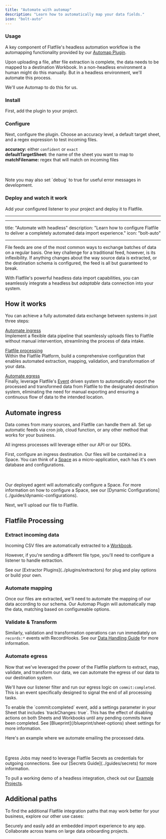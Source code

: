```yaml
---
title: "Automate with automap"
description: "Learn how to automatically map your data fields."
icon: "bolt-auto"
---
```


### Usage

A key component of Flatfile's headless automation workflow is the automapping functionality provided by our [Automap Plugin](../plugins/automations/automap).

Upon uploading a file, after file extraction is complete, the data needs to be mapped to a destination Workbook. In a non-headless environment a human might do this manually. But in a headless environment, we'll automate this process.

We'll use Automap to do this for us.

### Install

First, add the plugin to your project.

<Snippet file="guides/automap/block1.mdx" />

### Configure

Next, configure the plugin. Choose an accuracy level, a default target sheet, and a regex expression to test incoming files.

**accuracy:** either `confident` or `exact` \
**defaultTargetSheet:** the name of the sheet you want to map to \
**matchFilename:** regex that will match on incoming files

<Snippet file="guides/automap/block2.mdx" />
<br></br>
<Note>
  Note you may also set `debug` to true for useful error messages in
  development.
</Note>

### Deploy and watch it work

Add your configured listener to your project and deploy it to Flatfile.

<Snippet file="guides/automap/block3.mdx" />

---

---

title: "Automate with headless"
description: "Learn how to configure Flatfile to deliver a completely automated data import experience."
icon: "bolt-auto"

---

File feeds are one of the most common ways to exchange batches of data on a regular basis.
One key challenge for a traditional feed, however, is its inflexibility.
If anything changes about the way source data is extracted, or the destination schema is configured, the feed is all but guaranteed to break.

With Flatfile's powerful headless data import capabilities, you can seamlessly integrate a headless but _adaptable_ data connection into your system.

## How it works

You can achieve a fully automated data exchange between systems in just three steps:

[Automate ingress](#automate-ingress) \
Implement a flexible data pipeline that seamlessly uploads files to Flatfile without manual intervention, streamlining the process of data intake.

[Flatfile processing](#flatfile-processing) \
Within the Flatfile Platform, build a comprehensive configuration that enables automated extraction, mapping, validation, and transformation of your data.

[Automate egress](#automate-egress) \
Finally, leverage Flatfile's [Event](../orchestration/events) driven system to automatically export the processed and transformed data from Flatfile to the designated destination system, eliminating the need for manual exporting and ensuring a continuous flow of data to the intended location.

## Automate ingress

Data comes from many sources, and Flatfile can handle them all. Set up automatic feeds via cron job, cloud function, or any other method that works for your business.

All ingress processes will leverage either our API or our SDKs.

First, configure an ingress destination. Our files will be contained in a Space. You can think of a <Tooltip tip="A micro-application...">[Space](../developer-tools/spaces)</Tooltip> as a micro-application, each has it's own database and configurations.

<Snippet file="guides/automap/block1.mdx" />
<br></br>
<Note>
  Our deployed agent will automatically configure a Space. For more information
  on how to configure a Space, see our [Dynamic
  Configurations](../guides/dynamic-configurations).
</Note>

Next, we'll upload our file to Flatfile.

<Snippet file="guides/automap/block2.mdx" />

## Flatfile Processing

### Extract incoming data

Incoming CSV files are automatically extracted to a <Tooltip tip="A collection of data...">[Workbook](../apps/workbooks)</Tooltip>.

However, if you're sending a different file type, you'll need to configure a listener to handle extraction.

<Note>
  See our [Extractor Plugins](../plugins/extractors) for plug and play options
  or build your own.
</Note>

### Automate mapping

Once our files are extracted, we'll need to automate the mapping of our data according to our schema. Our Automap Plugin will automatically map the data, matching based on configureable options.

### Validate & Transform

Similarly, validation and transformation operations can run immediately on `records:*` events with RecordHooks. See our [Data Handling Guide](../guides/handling-data) for more information.

### Automate egress

Now that we've leveraged the power of the Flatfile platform to extract, map, validate, and transform our data, we can automate the egress of our data to our destination system.

We'll have our listener filter and run our egress logic on `commit:completed`. This is an event specifically designed to signal the end of all processing tasks.

<Note>
  To enable the `commit:completed` event, add a settings parameter in your Sheet
  that includes `trackChanges: true`. This has the effect of disabling actions
  on both Sheets and Workbooks until any pending commits have been completed.
  See [Blueprint](/blueprint/sheet-options) sheet settings for more information.
</Note>

Here's an example where we automate emailing the processed data.

<Snippet file="guides/automap/block3.mdx" />
<br></br>
<Note>
  Egress Jobs may need to leverage Flatfile Secrets as credentials for outgoing
  connections. See our [Secrets Guide](../guides/secrets) for more information.
</Note>

To pull a working demo of a headless integration, check out our [Example Projects](../starter-projects).

## Additional paths

To find the additional Flatfile integration paths that may work better for your business, explore our other use cases:

<CardGroup cols={2}>
  <Card
    title="Embed in your app"
    icon="person-to-portal"
    href="../apps/embedding"
  >
    Securely and easily add an embedded import experience to any app.
  </Card>
  <Card
    title="Run onboarding projects"
    icon="arrow-progress"
    href="../apps/projects"
  >
    Collaborate across teams on large data onboarding projects.
  </Card>
</CardGroup>
